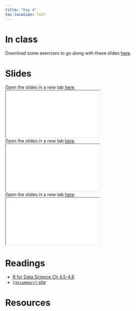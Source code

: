 ```yaml
---
title: "Day 4"
toc-location: left
---
```

# In class

Download some exercises to go along with these slides [here](exercises/_exercises_day_4.qmd).

<!-- [Here](exercises/_exercises_day_3_inclass.qmd) is the completed `.qmd` document (you can find the rendered version in the sidebar). -->

# Slides

Open the slides in a new tab [here](slides/tables.html).
<div>
```{=html}
<iframe class="slide-deck" src="slides/tables.html" target="_blank"></iframe>
```

</div>

Open the slides in a new tab [here](slides/joins.html).
<div>
```{=html}
<iframe class="slide-deck" src="slides/joins.html" target="_blank"></iframe>
```

</div>

Open the slides in a new tab [here](slides/summarize.html).
<div>
```{=html}
<iframe class="slide-deck" src="slides/summarize.html" target="_blank"></iframe>
```

</div>

# Readings

- [R for Data Science Ch 4.5-4.6](https://r4ds.hadley.nz/data-transform.html#groups)
- [`{gtsummary}` site](https://www.danieldsjoberg.com/gtsumma ry/)

# Resources

